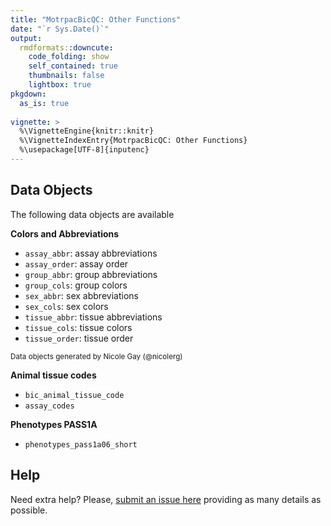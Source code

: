 ```yaml
---
title: "MotrpacBicQC: Other Functions"
date: "`r Sys.Date()`"
output:
  rmdformats::downcute:
    code_folding: show
    self_contained: true
    thumbnails: false
    lightbox: true
pkgdown:
  as_is: true
  
vignette: >
  %\VignetteEngine{knitr::knitr}
  %\VignetteIndexEntry{MotrpacBicQC: Other Functions}
  %\usepackage[UTF-8]{inputenc}
---
```



## Data Objects

The following data objects are available 

**Colors and Abbreviations**

- `assay_abbr`: assay abbreviations
- `assay_order`: assay order
- `group_abbr`: group abbreviations
- `group_cols`: group colors
- `sex_abbr`: sex abbreviations
- `sex_cols`: sex colors
- `tissue_abbr`: tissue abbreviations
- `tissue_cols`: tissue colors
- `tissue_order`: tissue order

<sup>Data objects generated by Nicole Gay (@nicolerg)</sup>

**Animal tissue codes**

- `bic_animal_tissue_code`
- `assay_codes`

**Phenotypes PASS1A**

- `phenotypes_pass1a06_short`


## Help

Need extra help? Please, [submit an issue here](https://github.com/MoTrPAC/MotrpacBicQC/issues) 
providing as many details as possible.


